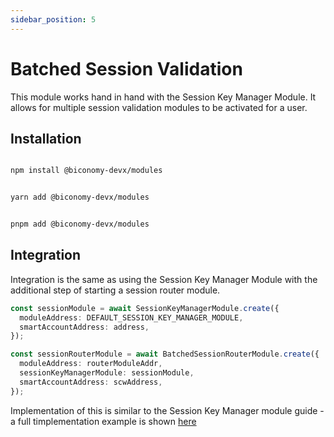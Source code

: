 ```yaml
---
sidebar_position: 5
---
```


# Batched Session Validation

This module works hand in hand with the Session Key Manager Module. It allows for multiple session validation modules to be activated for a user.

## Installation


<Tabs>
<TabItem value="js" label="npm">

```bash

npm install @biconomy-devx/modules

```

</TabItem>
<TabItem value="py" label="yarn">

```bash

yarn add @biconomy-devx/modules

```

</TabItem>
<TabItem value="java" label="pnpm">

```bash

pnpm add @biconomy-devx/modules

```

</TabItem>
</Tabs>

## Integration

Integration is the same as using the Session Key Manager Module with the additional step of starting a session router module.

```typescript
const sessionModule = await SessionKeyManagerModule.create({
  moduleAddress: DEFAULT_SESSION_KEY_MANAGER_MODULE,
  smartAccountAddress: address,
});

const sessionRouterModule = await BatchedSessionRouterModule.create({
  moduleAddress: routerModuleAddr,
  sessionKeyManagerModule: sessionModule,
  smartAccountAddress: scwAddress,
});
```

Implementation of this is similar to the Session Key Manager module guide - a full timplementation example is shown [here](https://github.com/bcnmy/sdk-demo/blob/dev-v2/src/components/Modules/CreateBatchRouter.tsx)
